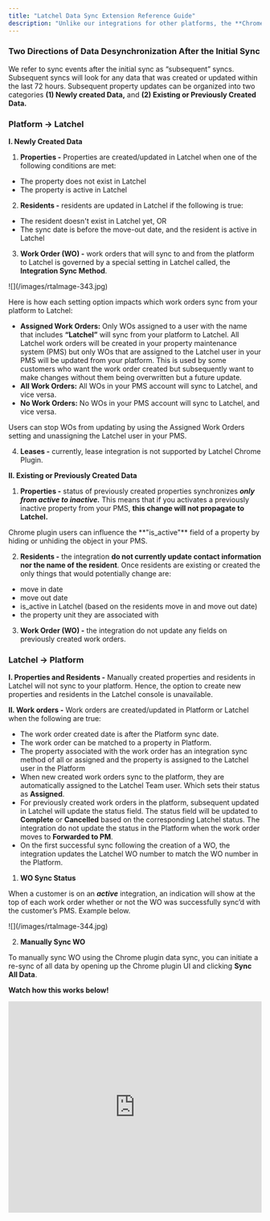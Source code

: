 ```yaml
---
title: "Latchel Data Sync Extension Reference Guide"
description: "Unlike our integrations for other platforms, the **Chrome Plugin** doesn’t have the concept of an initial sync. Therefore every sync can be considered a subsequent sync, which will look for any data that was created or updated within the last 72 hours."
---
```


### **Two Directions of Data Desynchronization After the Initial Sync**

We refer to sync events after the initial sync as “subsequent” syncs. Subsequent syncs will look for any data that was created or updated within the last 72 hours. Subsequent property updates can be organized into two categories **(1) Newly created Data,** and **(2) Existing or Previously Created Data.**

### **Platform → Latchel**

**I. Newly Created Data**

1. **Properties -** Properties are created/updated in Latchel when one of the following conditions are met:

- The property does not exist in Latchel
- The property is active in Latchel

2. **Residents -** residents are updated in Latchel if the following is true:

- The resident doesn't exist in Latchel yet, OR
- The sync date is before the move-out date, and the resident is active in Latchel

3. **Work Order (WO) -** work orders that will sync to and from the platform to Latchel is governed by a special setting in Latchel called, the **Integration Sync Method**.

<Frame>
  ![](/images/rtaImage-343.jpg)
</Frame>

Here is how each setting option impacts which work orders sync from your platform to Latchel:

- **Assigned Work Orders:** Only WOs assigned to a user with the name that includes **“Latchel”** will sync from your platform to Latchel. All Latchel work orders will be created in your property maintenance system (PMS) but only WOs that are assigned to the Latchel user in your PMS will be updated from your platform. This is used by some customers who want the work order created but subsequently want to make changes without them being overwritten but a future update.
- **All Work Orders:** All WOs in your PMS account will sync to Latchel, and vice versa.
- **No Work Orders:** No WOs in your PMS account will sync to Latchel, and vice versa.

<Note>
  Users can stop WOs from updating by using the Assigned Work Orders setting and unassigning the Latchel user in your PMS.
</Note>

4. **Leases -** currently, lease integration is not supported by Latchel Chrome Plugin.

**II. Existing or Previously Created Data**

1. **Properties -** status of previously created properties synchronizes **_only from active to inactive._** This means that if you activates a previously inactive property from your PMS, **this change will not propagate to Latchel.**

<Note>
  Chrome plugin users can influence the **"is_active"** field of a property by hiding or unhiding the object in your PMS.
</Note>

2. **Residents -** the integration **do not currently update contact information nor the name of the resident**. Once residents are existing or created the only things that would potentially change are:

- move in date
- move out date
- is_active in Latchel (based on the residents move in and move out date)
- the property unit they are associated with

3. **Work Order (WO) -** the integration do not update any fields on previously created work orders.

### **Latchel → Platform**

**I. Properties and Residents -** Manually created properties and residents in Latchel will not sync to your platform. Hence, the option to create new properties and residents in the Latchel console is unavailable.

**II. Work orders -** Work orders are created/updated in Platform or Latchel when the following are true:

- The work order created date is after the Platform sync date.
- The work order can be matched to a property in Platform.
- The property associated with the work order has an integration sync method of all or assigned and the property is assigned to the Latchel user in the Platform
- When new created work orders sync to the platform, they are automatically assigned to the Latchel Team user. Which sets their status as **Assigned**. 
- For previously created work orders in the platform, subsequent updated in Latchel will update the status field. The status field will be updated to **Complete** or **Cancelled** based on the corresponding Latchel status. The integration do not update the status in the Platform when the work order moves to **Forwarded to PM**.
- On the first successful sync following the creation of a WO, the integration updates the Latchel WO number to match the WO number in the Platform.

1. **WO Sync Status**

When a customer is on an **_active_** integration, an indication will show at the top of each work order whether or not the WO was successfully sync’d with the customer’s PMS. Example below.

<Frame>
  ![](/images/rtaImage-344.jpg)
</Frame>

2. **Manually Sync WO**

To manually sync WO using the Chrome plugin data sync, you can initiate a re-sync of all data by opening up the Chrome plugin UI and clicking **Sync All Data**.

<Icon icon="camera-movie" iconType="sharp-duotone-solid" color="#ff9b8a" /> **Watch how this works below\!**

<iframe width="100%" height="420" src="https://www.loom.com/embed/9e52e22b0d284fae80faa7cb7c8cb653?sid=444a8506-09a3-4ed1-b0ce-ddf54c4d9583" title="How to Accept & Schedule a Job" frameborder="0" allow="accelerometer; autoplay; clipboard-write; encrypted-media; gyroscope; picture-in-picture; web-share" referrerpolicy="strict-origin-when-cross-origin" allowfullscreen />

**III. File Sync** - This feature is not currently supported for the Platform. 

**To learn more about Latchel Integration, please visit:**

<Card title="How Latchel Integration Works" icon="arrow-right-arrow-left" iconType="duotone" href="/s/topic/0TO5e000000h9wqGAA/How-Latchel-Integration-Works">
  Get a high level view of how Latchel connects with your property management system to streamline operations.
</Card>

<Tip>
  You may also contact Latchel's Product Support via [team@latchel.com](mailto:team@latchel.com) to know which option works best for your company.
</Tip>